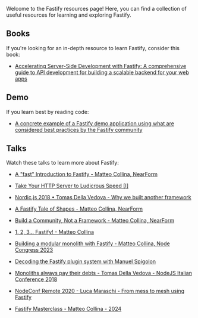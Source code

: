 
<HeroBanner title="Resources" />

Welcome to the Fastify resources page! Here, you can find a collection of useful resources for learning and exploring Fastify.

## Books

If you're looking for an in-depth resource to learn Fastify, consider this book:

- [Accelerating Server-Side Development with Fastify: A comprehensive guide to API development for building a scalable backend for your web apps](https://www.packtpub.com/product/accelerating-server-side-development-with-fastify/9781800563582)

## Demo

If you learn best by reading code:

- [A concrete example of a Fastify demo application using what are considered best practices by the Fastify community](https://github.com/fastify/demo)

## Talks

Watch these talks to learn more about Fastify:

- [A "fast" Introduction to Fastify - Matteo Collina, NearForm](https://www.youtube.com/watch?v=MOvLdfUhqrU)

- [Take Your HTTP Server to Ludicrous Speed [I]](https://www.youtube.com/watch?v=gltzZjKYK1I)

- [Nordic.js 2018 • Tomas Della Vedova - Why we built another framework](https://www.youtube.com/watch?v=ucatti2b7E4)

- [A Fastify Tale of Shapes - Matteo Collina, NearForm](https://www.youtube.com/watch?v=g-6Ig8k6Nzc)

- [Build a Community, Not a Framework - Matteo Collina, NearForm](https://www.youtube.com/watch?v=e0rdy7APH-o)

- [1, 2, 3... Fastify! - Matteo Collina](https://www.youtube.com/watch?v=-X84Cq-nsLw)

- [Building a modular monolith with Fastify - Matteo Collina, Node Congress 2023](https://www.youtube.com/watch?v=e1jkA-ee_aY&t=1s)

- [Decoding the Fastify plugin system with Manuel Spigolon](https://www.youtube.com/watch?v=BnnL7fAKqNU)

- [Monoliths always pay their debts - Tomas Della Vedova - NodeJS Italian Conference 2018](https://www.youtube.com/watch?v=6ucyzQULlWw)

- [NodeConf Remote 2020 - Luca Maraschi - From mess to mesh using Fastify](https://www.youtube.com/watch?v=l3mQfvq07CI)

- [Fastify Masterclass - Matteo Collina - 2024](https://www.youtube.com/watch?v=x3SG71Ut2tA)
